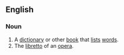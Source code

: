 ==English==

===Noun===

# A [[dictionary]] or other [[book]] that [[list]]s [[word]]s.
# The [[libretto]] of an [[opera]].